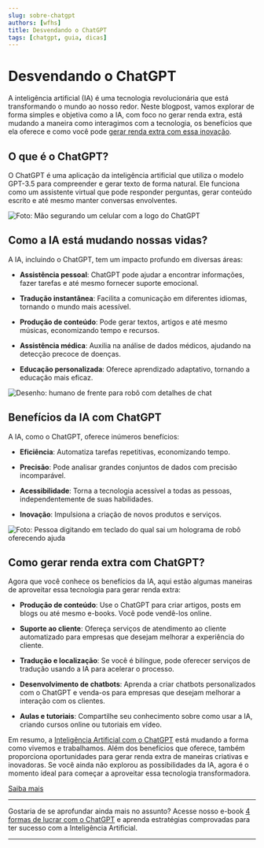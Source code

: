 ```yaml
---
slug: sobre-chatgpt
authors: [wfhs]
title: Desvendando o ChatGPT
tags: [chatgpt, guia, dicas]
---
```


# Desvendando o ChatGPT

A inteligência artificial (IA) é uma tecnologia revolucionária que está transformando o mundo ao nosso redor. Neste blogpost, vamos explorar de forma simples e objetiva como a IA, com foco no gerar renda extra, está mudando a maneira como interagimos com a tecnologia, os benefícios que ela oferece e como você pode [gerar renda extra com essa inovação](https://kiwify.app/lgiyKDv).

## O que é o ChatGPT?

O ChatGPT é uma aplicação da inteligência artificial que utiliza o modelo GPT-3.5 para compreender e gerar texto de forma natural. Ele funciona como um assistente virtual que pode responder perguntas, gerar conteúdo escrito e até mesmo manter conversas envolventes.

![Foto: Mão segurando um celular com a logo do ChatGPT](./img/chatgpt.jpg#rounded)

## Como a IA está mudando nossas vidas?

A IA, incluindo o ChatGPT, tem um impacto profundo em diversas áreas:

- **Assistência pessoal**: ChatGPT pode ajudar a encontrar informações, fazer tarefas e até mesmo fornecer suporte emocional.

- **Tradução instantânea**: Facilita a comunicação em diferentes idiomas, tornando o mundo mais acessível.

- **Produção de conteúdo**: Pode gerar textos, artigos e até mesmo músicas, economizando tempo e recursos.

- **Assistência médica**: Auxilia na análise de dados médicos, ajudando na detecção precoce de doenças.

- **Educação personalizada**: Oferece aprendizado adaptativo, tornando a educação mais eficaz.


![Desenho: humano de frente para robô com detalhes de chat](./img/chatgpt1.jpg#rounded)

## Benefícios da IA com ChatGPT

A IA, como o ChatGPT, oferece inúmeros benefícios:

- **Eficiência**: Automatiza tarefas repetitivas, economizando tempo.

- **Precisão**: Pode analisar grandes conjuntos de dados com precisão incomparável.

- **Acessibilidade**: Torna a tecnologia acessível a todas as pessoas, independentemente de suas habilidades.

- **Inovação**: Impulsiona a criação de novos produtos e serviços.

![Foto: Pessoa digitando em teclado do qual sai um holograma de robô oferecendo ajuda](./img/chatgpt2.jpg#rounded)

## Como gerar renda extra com ChatGPT?

Agora que você conhece os benefícios da IA, aqui estão algumas maneiras de aproveitar essa tecnologia para gerar renda extra:

- **Produção de conteúdo**: Use o ChatGPT para criar artigos, posts em blogs ou até mesmo e-books. Você pode vendê-los online.

- **Suporte ao cliente**: Ofereça serviços de atendimento ao cliente automatizado para empresas que desejam melhorar a experiência do cliente.

- **Tradução e localização**: Se você é bilíngue, pode oferecer serviços de tradução usando a IA para acelerar o processo.

- **Desenvolvimento de chatbots**: Aprenda a criar chatbots personalizados com o ChatGPT e venda-os para empresas que desejam melhorar a interação com os clientes.

- **Aulas e tutoriais**: Compartilhe seu conhecimento sobre como usar a IA, criando cursos online ou tutoriais em vídeo.

Em resumo, a [Inteligência Artificial com o ChatGPT](https://kiwify.app/lgiyKDv) está mudando a forma como vivemos e trabalhamos. Além dos benefícios que oferece, também proporciona oportunidades para gerar renda extra de maneiras criativas e inovadoras. Se você ainda não explorou as possibilidades da IA, agora é o momento ideal para começar a aproveitar essa tecnologia transformadora.

[<Link className="button button--primary button--lg"> Saiba mais</Link>](https://kiwify.app/lgiyKDv)

<hr/>
Gostaria de se aprofundar ainda mais no assunto? Acesse nosso e-book <a href="https://kiwify.app/lgiyKDv">4 formas de lucrar com o ChatGPT</a> e aprenda estratégias comprovadas para ter sucesso com a Inteligência Artificial.
<hr/>
